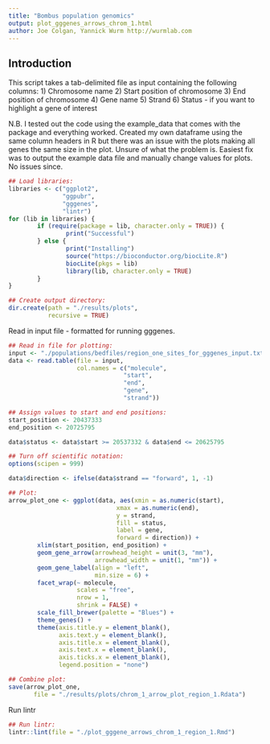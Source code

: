 ```yaml
---
title: "Bombus population genomics"
output: plot_gggenes_arrows_chrom_1.html
author: Joe Colgan, Yannick Wurm http://wurmlab.com
---
```


## Introduction
This script takes a tab-delimited file as input containing the following columns:
1) Chromosome name
2) Start position of chromosome
3) End position of chromosome
4) Gene name
5) Strand
6) Status - if you want to highlight a gene of interest

N.B. I tested out the code using the example_data that comes with the package and everything worked. Created my own dataframe using the same column headers in R but there was an issue with the plots making all genes
the same size in the plot. Unsure of what the problem is. Easiest fix
was to output the example data file and manually change values for plots. 
No issues since. 

```r
## Load libraries:
libraries <- c("ggplot2",
               "ggpubr",
               "gggenes",
               "lintr")
for (lib in libraries) {
        if (require(package = lib, character.only = TRUE)) {
                print("Successful")
        } else {
                print("Installing")
                source("https://bioconductor.org/biocLite.R")
                biocLite(pkgs = lib)
                library(lib, character.only = TRUE)
        }
}

## Create output directory:
dir.create(path = "./results/plots",
           recursive = TRUE)
```

Read in input file - formatted for running gggenes.

```r
## Read in file for plotting:
input <- "./populations/bedfiles/region_one_sites_for_gggenes_input.txt"
data <- read.table(file = input,
                   col.names = c("molecule",
                                "start",
                                "end",
                                "gene",
                                "strand"))

## Assign values to start and end positions:
start_position <- 20437333
end_position <- 20725795

data$status <- data$start >= 20537332 & data$end <= 20625795

## Turn off scientific notation:
options(scipen = 999)

data$direction <- ifelse(data$strand == "forward", 1, -1)

## Plot:
arrow_plot_one <- ggplot(data, aes(xmin = as.numeric(start),
                              xmax = as.numeric(end),
                              y = strand,
                              fill = status,
                              label = gene,
                              forward = direction)) +
        xlim(start_position, end_position) +
        geom_gene_arrow(arrowhead_height = unit(3, "mm"),
                        arrowhead_width = unit(1, "mm")) +
        geom_gene_label(align = "left",
                        min.size = 6) +
        facet_wrap(~ molecule,
                   scales = "free",
                   nrow = 1,
                   shrink = FALSE) +
        scale_fill_brewer(palette = "Blues") +
        theme_genes() +
        theme(axis.title.y = element_blank(),
              axis.text.y = element_blank(),
              axis.title.x = element_blank(),
              axis.text.x = element_blank(),
              axis.ticks.x = element_blank(),
              legend.position = "none")

## Combine plot:
save(arrow_plot_one,
       file = "./results/plots/chrom_1_arrow_plot_region_1.Rdata")
```

Run lintr

```r
## Run lintr:
lintr::lint(file = "./plot_gggene_arrows_chrom_1_region_1.Rmd")
```

